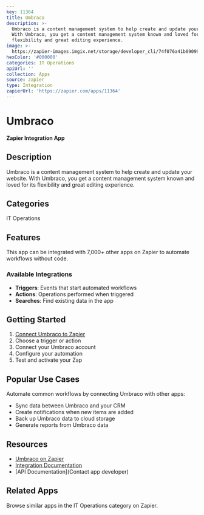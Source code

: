 ```yaml
---
key: 11364
title: Umbraco
description: >-
  Umbraco is a content management system to help create and update your website.
  With Umbraco, you get a content management system known and loved for its
  flexibility and great editing experience.
image: >-
  https://zapier-images.imgix.net/storage/developer_cli/74f076a41b09099d88e05201ebecb7b2.png?auto=format%2Ccompress&ixlib=python-3.0.0&q=50
hexColor: '#000000'
categories: IT Operations
apiUrl: ''
collection: Apps
source: zapier
type: Integration
zapierUrl: 'https://zapier.com/apps/11364'
---
```

# Umbraco

**Zapier Integration App**

## Description

Umbraco is a content management system to help create and update your website. With Umbraco, you get a content management system known and loved for its flexibility and great editing experience.

## Categories

IT Operations

## Features

This app can be integrated with 7,000+ other apps on Zapier to automate workflows without code.

### Available Integrations

- **Triggers**: Events that start automated workflows
- **Actions**: Operations performed when triggered
- **Searches**: Find existing data in the app

## Getting Started

1. [Connect Umbraco to Zapier](https://zapier.com/apps/11364)
2. Choose a trigger or action
3. Connect your Umbraco account
4. Configure your automation
5. Test and activate your Zap

## Popular Use Cases

Automate common workflows by connecting Umbraco with other apps:

- Sync data between Umbraco and your CRM
- Create notifications when new items are added
- Back up Umbraco data to cloud storage
- Generate reports from Umbraco data

## Resources

- [Umbraco on Zapier](https://zapier.com/apps/11364)
- [Integration Documentation](https://zapier.com/apps/11364/integrations)
- [API Documentation](Contact app developer)

## Related Apps

Browse similar apps in the IT Operations category on Zapier.
